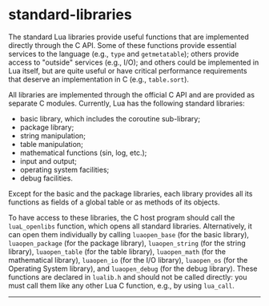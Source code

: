 
# standard-libraries

The standard Lua libraries provide useful functions
that are implemented directly through the C API.
Some of these functions provide essential services to the language
(e.g., `type` and `getmetatable`);
others provide access to "outside" services (e.g., I/O);
and others could be implemented in Lua itself,
but are quite useful or have critical performance requirements that
deserve an implementation in C (e.g., `table.sort`).

All libraries are implemented through the official C API
and are provided as separate C modules.
Currently, Lua has the following standard libraries:

- basic library, which includes the coroutine sub-library;
- package library;
- string manipulation;
- table manipulation;
- mathematical functions (sin, log, etc.);
- input and output;
- operating system facilities;
- debug facilities.

Except for the basic and the package libraries, each library provides all its functions as fields of a global table or as methods of its objects.

To have access to these libraries,
the C host program should call the `luaL_openlibs` function,
which opens all standard libraries.
Alternatively,
it can open them individually by calling
`luaopen_base` (for the basic library),
`luaopen_package` (for the package library),
`luaopen_string` (for the string library),
`luaopen_table` (for the table library),
`luaopen_math` (for the mathematical library),
`luaopen_io` (for the I/O library),
`luaopen_os` (for the Operating System library),
and `luaopen_debug` (for the debug library).
These functions are declared in `lualib.h`
and should not be called directly:
you must call them like any other Lua C function,
e.g., by using `lua_call`.

<hr />

<DocCardList />
